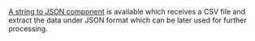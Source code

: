 [A string to JSON component](/tool/tool-steps/convert-string-to-json)
is available which receives a CSV file and extract the data under JSON format which can be later used for further
processing.